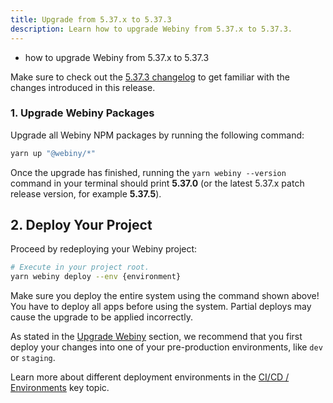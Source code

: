 ```yaml
---
title: Upgrade from 5.37.x to 5.37.3
description: Learn how to upgrade Webiny from 5.37.x to 5.37.3.
---
```



<Alert type="success" title="What you’ll learn">

- how to upgrade Webiny from 5.37.x to 5.37.3

</Alert>

<Alert type="info">

Make sure to check out the [5.37.3 changelog](./changelog) to get familiar with the changes introduced in this release.

</Alert>

### 1. Upgrade Webiny Packages

Upgrade all Webiny NPM packages by running the following command:

```bash
yarn up "@webiny/*"
```

Once the upgrade has finished, running the `yarn webiny --version` command in your terminal should print **5.37.0** (or the latest 5.37.x patch release version, for example **5.37.5**).

## 2. Deploy Your Project

Proceed by redeploying your Webiny project:

```bash
# Execute in your project root.
yarn webiny deploy --env {environment}
```

<Alert type="warning">

Make sure you deploy the entire system using the command shown above! You have to deploy all apps before using the system. Partial deploys may cause the upgrade to be applied incorrectly.

</Alert>

<Alert type="warning">

As stated in the [Upgrade Webiny](../upgrade-webiny#pre-production-environments-first) section, we recommend that you first deploy your changes into one of your pre-production environments, like `dev` or `staging`.

</Alert>

<Alert type="info">

Learn more about different deployment environments in the [CI/CD / Environments](../../core-development-concepts/ci-cd/environments) key topic.

</Alert>
